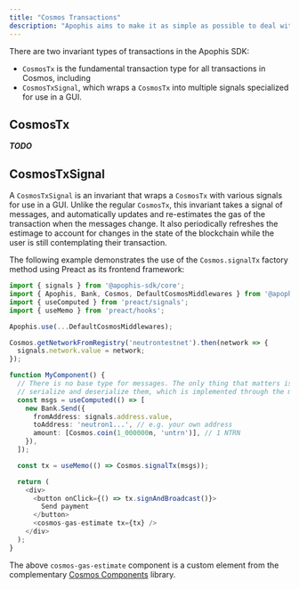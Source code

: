 ```yaml
---
title: "Cosmos Transactions"
description: "Apophis aims to make it as simple as possible to deal with transactions."
---
```


There are two invariant types of transactions in the Apophis SDK:

- `CosmosTx` is the fundamental transaction type for all transactions in Cosmos, including
- `CosmosTxSignal`, which wraps a `CosmosTx` into multiple signals specialized for use in a GUI.

## CosmosTx
***TODO***

## CosmosTxSignal
A `CosmosTxSignal` is an invariant that wraps a `CosmosTx` with various signals for use in a GUI.
Unlike the regular `CosmosTx`, this invariant takes a signal of messages, and automatically updates
and re-estimates the gas of the transaction when the messages change. It also periodically refreshes
the estimage to account for changes in the state of the blockchain while the user is still
contemplating their transaction.

The following example demonstrates the use of the `Cosmos.signalTx` factory method using Preact as
its frontend framework:

```ts
import { signals } from '@apophis-sdk/core';
import { Apophis, Bank, Cosmos, DefaultCosmosMiddlewares } from '@apophis-sdk/cosmos';
import { useComputed } from 'preact/signals';
import { useMemo } from 'preact/hooks';

Apophis.use(...DefaultCosmosMiddlewares);

Cosmos.getNetworkFromRegistry('neutrontestnet').then(network => {
  signals.network.value = network;
});

function MyComponent() {
  // There is no base type for messages. The only thing that matters is that the SDK knows how to
  // serialize and deserialize them, which is implemented through the middleware subsystem.
  const msgs = useComputed(() => [
    new Bank.Send({
      fromAddress: signals.address.value,
      toAddress: 'neutron1...', // e.g. your own address
      amount: [Cosmos.coin(1_000000n, 'untrn')], // 1 NTRN
    }),
  ]);

  const tx = useMemo(() => Cosmos.signalTx(msgs));

  return (
    <div>
      <button onClick={() => tx.signAndBroadcast()}>
        Send payment
      </button>
      <cosmos-gas-estimate tx={tx} />
    </div>
  );
}
```

The above `cosmos-gas-estimate` component is a custom element from the complementary
[Cosmos Components](/projects/cosmos-components) library.
